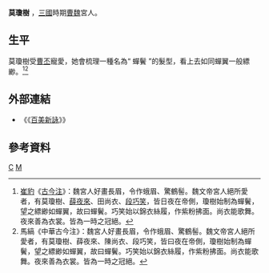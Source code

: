'''莫瓊樹''' {{BD|？年||？年||catIdx=M}}，[[三國|三國]]時期[[曹魏|曹魏]]宮人。

==生平==
莫瓊樹受[[曹丕|曹丕]]寵愛，她會梳理一種名為“ 蟬鬢 ”的髮型，看上去如同蟬翼一般縹緲。<ref> [[崔豹|崔豹]]《[[古今注|古今注]]》：魏宮人好畫長眉，令作蛾眉、驚鶴髻。魏文帝宮人絕所愛者，有莫瓊樹、[[薛夜來|薛夜來]]、田尚衣、[[段巧笑|段巧笑]]，皆日夜在帝側，瓊樹始制為蟬鬢，望之縹緲如蟬翼，故曰蟬鬢。巧笑始以錦衣絲履，作紫粉拂面。尚衣能歌舞。夜來善為衣裳。皆為一時之冠絕。</ref><ref>馬縞《中華古今注》：魏宮人好畫長眉，令作蛾眉、驚鶴髻。魏文帝宮人絕所愛者，有莫瓊樹、薛夜來、陳尚衣、段巧笑，皆曰夜在帝側，瓊樹始制為蟬鬢，望之縹緲如蟬翼，故曰蟬鬢。巧笑始以錦衣絲履，作紫粉拂面。尚衣能歌舞。夜來善為衣裳。皆為一時之冠絕。</ref>
==外部連結==
* 《《[[:s:百美新詠|百美新詠]]》》

==參考資料==
{{reflist}}
{{三國人物小作品}}

[[Category:莫姓|C]]
[[Category:曹魏妃嬪|M]]